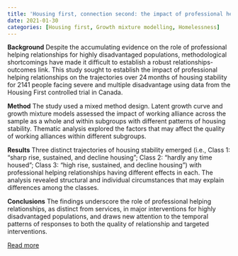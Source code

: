 ```yaml
---
title: 'Housing first, connection second: the impact of professional helping relationships on the trajectories of housing stability for people facing severe and multiple disadvantage'
date: 2021-01-30
categories: [Housing first, Growth mixture modelling, Homelessness]
---
```


**Background**
Despite the accumulating evidence on the role of professional helping relationships for highly disadvantaged populations, methodological shortcomings have made it difficult to establish a robust relationships-outcomes link. This study sought to establish the impact of professional helping relationships on the trajectories over 24 months of housing stability for 2141 people facing severe and multiple disadvantage using data from the Housing First controlled trial in Canada.

**Method**
The study used a mixed method design. Latent growth curve and growth mixture models assessed the impact of working alliance across the sample as a whole and within subgroups with different patterns of housing stability. Thematic analysis explored the factors that may affect the quality of working alliances within different subgroups.

**Results**
Three distinct trajectories of housing stability emerged (i.e., Class 1: “sharp rise, sustained, and decline housing”; Class 2: “hardly any time housed”; Class 3: “high rise, sustained, and decline housing”) with professional helping relationships having different effects in each. The analysis revealed structural and individual circumstances that may explain differences among the classes.

**Conclusions**
The findings underscore the role of professional helping relationships, as distinct from services, in major interventions for highly disadvantaged populations, and draws new attention to the temporal patterns of responses to both the quality of relationship and targeted interventions.

[Read more](https://doi.org/10.1186/s12889-021-10281-2)

